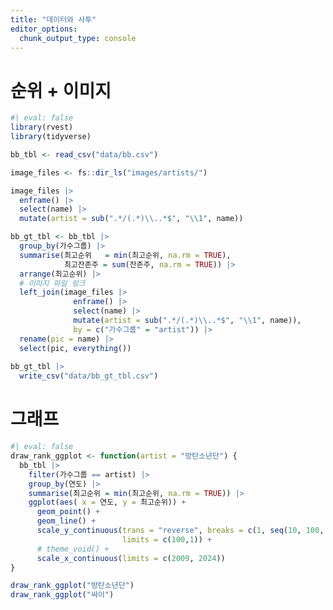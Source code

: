 ```yaml
---
title: "데이터와 사투"
editor_options: 
  chunk_output_type: console
---
```


# 순위 + 이미지

```r
#| eval: false
library(rvest)
library(tidyverse)

bb_tbl <- read_csv("data/bb.csv")

image_files <- fs::dir_ls("images/artists/")

image_files |> 
  enframe() |> 
  select(name) |> 
  mutate(artist = sub(".*/(.*)\\..*$", "\\1", name))

bb_gt_tbl <- bb_tbl |> 
  group_by(가수그룹) |> 
  summarise(최고순위   = min(최고순위, na.rm = TRUE),
            최고잔존주 = sum(잔존주, na.rm = TRUE)) |> 
  arrange(최고순위) |> 
  # 이미지 파일 링크
  left_join(image_files |> 
              enframe() |> 
              select(name) |> 
              mutate(artist = sub(".*/(.*)\\..*$", "\\1", name)),
              by = c("가수그룹" = "artist")) |> 
  rename(pic = name) |> 
  select(pic, everything())
  
bb_gt_tbl |> 
  write_csv("data/bb_gt_tbl.csv")
```


# 그래프

```r
#| eval: false
draw_rank_ggplot <- function(artist = "방탄소년단") {
  bb_tbl |> 
    filter(가수그룹 == artist) |> 
    group_by(연도) |>
    summarise(최고순위 = min(최고순위, na.rm = TRUE)) |>
    ggplot(aes( x = 연도, y = 최고순위)) +
      geom_point() +
      geom_line() +
      scale_y_continuous(trans = "reverse", breaks = c(1, seq(10, 100, 10)),
                         limits = c(100,1)) +
      # theme_void() +
      scale_x_continuous(limits = c(2009, 2024))    
}

draw_rank_ggplot("방탄소년단")
draw_rank_ggplot("싸이")

  
```






